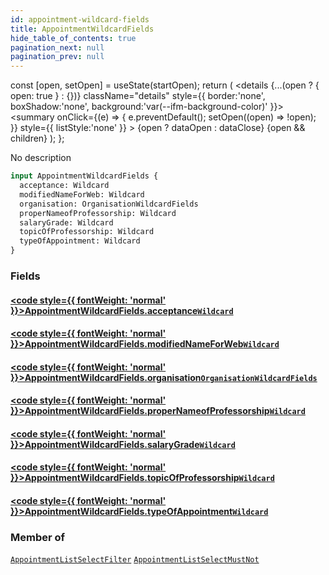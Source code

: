 ```yaml
---
id: appointment-wildcard-fields
title: AppointmentWildcardFields
hide_table_of_contents: true
pagination_next: null
pagination_prev: null
---
```







  const [open, setOpen] = useState(startOpen);
  return (
    <details {...(open ? { open: true } : {})} className="details" style={{ border:'none', boxShadow:'none', background:'var(--ifm-background-color)' }}>
      <summary
        onClick={(e) => {
          e.preventDefault();
          setOpen((open) => !open);
        }}
        style={{ listStyle:'none' }}
      >
      {open ? dataOpen : dataClose}
      </summary>
      {open && children}
    </details>
  );
};




No description


```graphql
input AppointmentWildcardFields {
  acceptance: Wildcard
  modifiedNameForWeb: Wildcard
  organisation: OrganisationWildcardFields
  properNameofProfessorship: Wildcard
  salaryGrade: Wildcard
  topicOfProfessorship: Wildcard
  typeOfAppointment: Wildcard
}
```




### Fields

#### [<code style={{ fontWeight: 'normal' }}>AppointmentWildcardFields.<b>acceptance</b></code>](#)<Bullet />[`Wildcard`](/cris/inputs/wildcard) <Badge class="secondary" text="input"/>
> 
> 

#### [<code style={{ fontWeight: 'normal' }}>AppointmentWildcardFields.<b>modifiedNameForWeb</b></code>](#)<Bullet />[`Wildcard`](/cris/inputs/wildcard) <Badge class="secondary" text="input"/>
> 
> 

#### [<code style={{ fontWeight: 'normal' }}>AppointmentWildcardFields.<b>organisation</b></code>](#)<Bullet />[`OrganisationWildcardFields`](/cris/inputs/organisation-wildcard-fields) <Badge class="secondary" text="input"/>
> 
> 

#### [<code style={{ fontWeight: 'normal' }}>AppointmentWildcardFields.<b>properNameofProfessorship</b></code>](#)<Bullet />[`Wildcard`](/cris/inputs/wildcard) <Badge class="secondary" text="input"/>
> 
> 

#### [<code style={{ fontWeight: 'normal' }}>AppointmentWildcardFields.<b>salaryGrade</b></code>](#)<Bullet />[`Wildcard`](/cris/inputs/wildcard) <Badge class="secondary" text="input"/>
> 
> 

#### [<code style={{ fontWeight: 'normal' }}>AppointmentWildcardFields.<b>topicOfProfessorship</b></code>](#)<Bullet />[`Wildcard`](/cris/inputs/wildcard) <Badge class="secondary" text="input"/>
> 
> 

#### [<code style={{ fontWeight: 'normal' }}>AppointmentWildcardFields.<b>typeOfAppointment</b></code>](#)<Bullet />[`Wildcard`](/cris/inputs/wildcard) <Badge class="secondary" text="input"/>
> 
> 



### Member of

[`AppointmentListSelectFilter`](/cris/inputs/appointment-list-select-filter)  <Badge class="secondary" text="input"/><Bullet />[`AppointmentListSelectMustNot`](/cris/inputs/appointment-list-select-must-not)  <Badge class="secondary" text="input"/>

